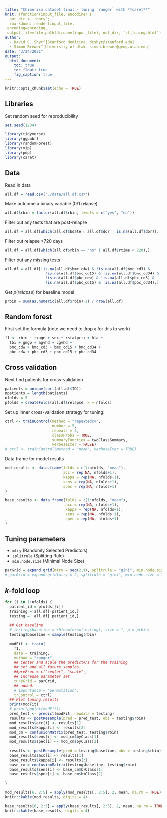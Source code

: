```yaml
---
title: "Chimerism dataset final - tuning `ranger` with **caret**"
knit: (function(input_file, encoding) {
  out_dir <- 'docs';
  rmarkdown::render(input_file,
 encoding=encoding,
 output_file=file.path(dirname(input_file), out_dir, 'rf_tuning.html'))})
author:
  - David C. Shyr^[Stanford Medicine, dcshyr@stanford.edu]
  - Simon Brewer^[University of Utah, simon.brewer@geog.utah.edu]
date: "3/24/2021"
output:
  html_document:
    toc: true
    toc_float: true
    fig_caption: true
---
```


```r
knitr::opts_chunk$set(echo = TRUE)
```

## Libraries

Set random seed for reproducibility
```r
set.seed(1234)
```

```r
library(tidyverse)
library(ggpubr)
library(randomForest)
library(vip)
library(pdp)
library(caret)
```

## Data

Read in data
```r
all.df = read.csv("./data/all.df.csv")
```

Make outcome a binary variable (0/1 relapse)
```r
all.df$rbin = factor(all.df$rbin, levels = c("yes", "no"))
```

Filter out any tests that are post-relapse
```r
all.df = all.df[which(all.df$bdate < all.df$dor | is.na(all.df$dor)), ]
```

Filter out relapse >720 days
```r
all.df = all.df[which(all.df$rbin == "no" | all.df$rtime < 720),]
```

Filter out any missing tests
```r
all.df = all.df[!is.na(all.df$bmc_cdw) & !is.na(all.df$bmc_cd3) & 
                  !is.na(all.df$bmc_cd15) & !is.na(all.df$bmc_cd34) &
                  !is.na(all.df$pbc_cdw) & !is.na(all.df$pbc_cd3) & 
                  !is.na(all.df$pbc_cd15) & !is.na(all.df$pbc_cd34),]
```

Get $p(relapse)$ for baseline model
```r
prbin = sum(as.numeric(all.df$rbin)-1) / nrow(all.df)
```

## Random forest

First set the formula (note we need to drop `e` for this to work)
```r
f1 <- rbin ~ txage + sex + rstatprtx + hla + 
  tbi + gmgp + agvhd + cgvhd +
  bmc_cdw + bmc_cd3 + bmc_cd15 + bmc_cd34 + 
  pbc_cdw + pbc_cd3 + pbc_cd15 + pbc_cd34
```

## Cross validation

Next find patients for cross-validation

```r
patients = unique(sort(all.df$ID))
npatients = length(patients)
nfolds = 5
pfolds = createFolds(all.df$relapse, k = nfolds)
```

Set up inner cross-validation strategy for tuning:

```r
ctrl <- trainControl(method = "repeatedcv",
                     number = 5,
                     repeats = 3,
                     classProbs = TRUE,
                     summaryFunction = twoClassSummary,
                     verboseIter = FALSE)
# ctrl <- trainControl(method = "none", verboseIter = TRUE)
```

Data frame for model results

```r
mod_results <- data.frame(folds = c(1:nfolds, "mean"),
                          acc = rep(NA, nfolds+1),
                          kappa = rep(NA, nfolds+1),
                          sens = rep(NA, nfolds+1),
                          spec = rep(NA, nfolds+1)
)
```

```r
base_results <- data.frame(folds = c(1:nfolds, "mean"),
                           acc = rep(NA, nfolds+1),
                           kappa = rep(NA, nfolds+1),
                           sens = rep(NA, nfolds+1),
                           spec = rep(NA, nfolds+1)
)
```

## Tuning parameters

- `mtry` (Randomly Selected Predictors)
- `splitrule` (Splitting Rule)
- `min.node.size` (Minimal Node Size)

```r
parGrid = expand.grid(mtry = seq(2,8), splitrule = "gini", min.node.size = seq(2,8))
# parGrid = expand.grid(mtry = 2, splitrule = "gini", min.node.size = 3)
```

## $k$-fold loop

```r
for (i in 1:nfolds) {
  patient_id = pfolds[[i]]
  training = all.df[-patient_id,]
  testing =  all.df[ patient_id,]
  
  ## Get baseline
  # testing$baseline = rbinom(nrow(testing), size = 1, p = prbin)
  testing$baseline = sample(testing$rbin)
  
  modFit <- train(
    f1,
    data = training,
    method = "ranger",
    ## Center and scale the predictors for the training
    ## set and all future samples.
    ##preProc = c("center", "scale"),
    ## increase parameter set
    tuneGrid = parGrid,
    ## added:
    # importance = 'permutation',
    trControl = ctrl)
  ## Plot tuning results
  print(modFit)
  # print(ggplot(modFit))
  pred_test <- predict(modFit, newdata = testing)
  results <- postResample(pred = pred_test, obs = testing$rbin)
  mod_results$acc[i] <- results[1]
  mod_results$kappa[i] <- results[2]
  mod_cm = confusionMatrix(pred_test, testing$rbin)
  mod_results$sens[i] <- mod_cm$byClass[1]
  mod_results$spec[i] <- mod_cm$byClass[2]
  
  results <- postResample(pred = testing$baseline, obs = testing$rbin)
  base_results$acc[i] <- results[1]
  base_results$kappa[i] <- results[2]
  base_cm = confusionMatrix(testing$baseline, testing$rbin)
  base_results$sens[i] <- base_cm$byClass[1]
  base_results$spec[i] <- base_cm$byClass[2]
  
}
```

```r
mod_results[6, 2:5] = apply(mod_results[, 2:5], 2, mean, na.rm = TRUE)
knitr::kable(mod_results, digits = 4)
```
```r
base_results[6, 2:5] = apply(base_results[, 2:5], 2, mean, na.rm = TRUE)
knitr::kable(base_results, digits = 4)
```